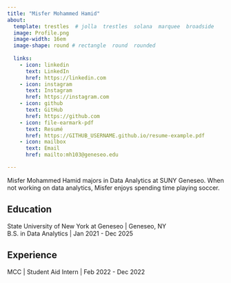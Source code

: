 ```yaml
---
title: "Misfer Mohammed Hamid" 
about:
  template: trestles  # jolla  trestles  solana  marquee  broadside
  image: Profile.png
  image-width: 16em
  image-shape: round # rectangle  round  rounded
  
  links:
    - icon: linkedin
      text: LinkedIn
      href: https://linkedin.com
    - icon: instagram
      text: Instagram
      href: https://instagram.com
    - icon: github
      text: GitHub
      href: https://github.com
    - icon: file-earmark-pdf
      text: Resumé
      href: https://GITHUB_USERNAME.github.io/resume-example.pdf
    - icon: mailbox
      text: Email
      href: mailto:mh103@geneseo.edu

---
```



Misfer Mohammed Hamid majors in Data Analytics at SUNY Geneseo. When not working on data analytics, Misfer enjoys spending time playing soccer.

## Education

State University of New York at Geneseo | Geneseo, NY <br>
B.S. in Data Analytics | Jan 2021 - Dec 2025 <br>
 

## Experience

MCC | Student Aid Intern | Feb 2022 - Dec 2022


